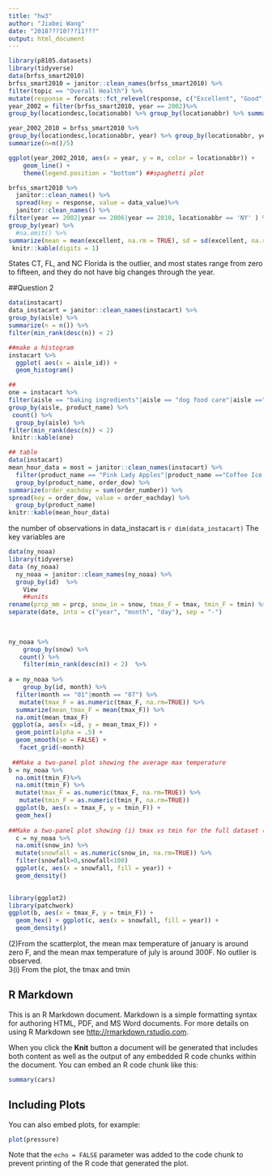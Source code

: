 ```yaml
---
title: "hw3"
author: "Jiabei Wang"
date: "2018???10???11???"
output: html_document
---
```


```r
library(p8105.datasets)
library(tidyverse)
data(brfss_smart2010)  
brfss_smart2010 = janitor::clean_names(brfss_smart2010) %>% 
filter(topic == "Overall Health") %>%
mutate(response = forcats::fct_relevel(response, c("Excellent", "Good", "Very good", "Fair", "Poor")))
year_2002 = filter(brfss_smart2010, year == 2002)%>%
group_by(locationdesc,locationabb) %>% group_by(locationabbr) %>% summarize(n=n()/5) ##7 locations observed

year_2002_2010 = brfss_smart2010 %>%
group_by(locationdesc,locationabbr, year) %>% group_by(locationabbr, year) %>%
summarize(n=n()/5)

ggplot(year_2002_2010, aes(x = year, y = n, color = locationabbr)) + 
    geom_line() + 
    theme(legend.position = "bottom") ##spaghetti plot

brfss_smart2010 %>%
  janitor::clean_names() %>%
  spread(key = response, value = data_value)%>% 
  janitor::clean_names() %>%
filter(year == 2002|year == 2006|year == 2010, locationabbr == 'NY' ) %>%
group_by(year) %>%
  #na.omit() %>%
summarize(mean = mean(excellent, na.rm = TRUE), sd = sd(excellent, na.rm = TRUE)) %>%
 knitr::kable(digits = 1) 

```
States CT, FL, and NC
Florida is the outlier, and most states range from zero to fifteen, and they do not have big changes through the year.

##Question 2

```r
data(instacart) 
data_instacart = janitor::clean_names(instacart) %>% 
group_by(aisle) %>%
summarize(n = n()) %>%
filter(min_rank(desc(n)) < 2)

##make a histogram
instacart %>%
  ggplot( aes(x = aisle_id)) +
  geom_histogram()

##
one = instacart %>%
filter(aisle == "baking ingredients"|aisle == "dog food care"|aisle =="packaged vegetables fruits") %>%
group_by(aisle, product_name) %>%
 count() %>%
  group_by(aisle) %>% 
filter(min_rank(desc(n)) < 2) 
 knitr::kable(one) 

## table 
data(instacart) 
mean_hour_data = most = janitor::clean_names(instacart) %>% 
  filter(product_name == "Pink Lady Apples"|product_name =="Coffee Ice Cream") %>%
  group_by(product_name, order_dow) %>%
summarize(order_eachday = sum(order_number)) %>%
spread(key = order_dow, value = order_eachday) %>%
  group_by(product_name)
knitr::kable(mean_hour_data) 


```
the number of observations in data_instacart is `r dim(data_instacart)`
The key variables are 

```r
data(ny_noaa)
library(tidyverse)
data (ny_noaa) 
  ny_noaa = janitor::clean_names(ny_noaa) %>%
  group_by(id)  %>%
    View
    ##units
rename(prcp_mm = prcp, snow_in = snow, tmax_F = tmax, tmin_F = tmin) %>%
separate(date, into = c("year", "month", "day"), sep = "-") 

    
  
ny_noaa %>% 
    group_by(snow) %>%
   count() %>%
    filter(min_rank(desc(n)) < 2)  %>%
  
a = ny_noaa %>% 
    group_by(id, month) %>%
  filter(month == "01"|month == "07") %>%
   mutate(tmax_F = as.numeric(tmax_F, na.rm=TRUE)) %>%
  summarize(mean_tmax_F = mean(tmax_F)) %>% 
  na.omit(mean_tmax_F)
 ggplot(a, aes(x =id, y = mean_tmax_F)) + 
  geom_point(alpha = .5) +
  geom_smooth(se = FALSE) +
   facet_grid(~month)
 
 ##Make a two-panel plot showing the average max temperature
b = ny_noaa %>% 
  na.omit(tmin_F)%>%
  na.omit(tmin_F) %>%
  mutate(tmax_F = as.numeric(tmax_F, na.rm=TRUE)) %>%
   mutate(tmin_F = as.numeric(tmin_F, na.rm=TRUE)) 
  ggplot(b, aes(x = tmax_F, y = tmin_F)) + 
  geom_hex()
  
##Make a two-panel plot showing (i) tmax vs tmin for the full dataset (note that a scatterplot may not be the best option); and (ii) make a plot showing the distribution of snowfall values greater than 0 and less than 100 separately by year.
  c = ny_noaa %>% 
  na.omit(snow_in) %>%
  mutate(snowfall = as.numeric(snow_in, na.rm=TRUE)) %>%
  filter(snowfall>0,snowfall<100) 
  ggplot(c, aes(x = snowfall, fill = year)) + 
  geom_density()
  
```

```r
library(ggplot2)
library(patchwork)
ggplot(b, aes(x = tmax_F, y = tmin_F)) + 
  geom_hex() + ggplot(c, aes(x = snowfall, fill = year)) + 
  geom_density() 
```
(2)From the scatterplot, the mean max temperature of january is around zero F, and the mean max temperature of july is around 300F. No outlier is observed.  
3(i) From the plot, the tmax and tmin


## R Markdown

This is an R Markdown document. Markdown is a simple formatting syntax for authoring HTML, PDF, and MS Word documents. For more details on using R Markdown see <http://rmarkdown.rstudio.com>.

When you click the **Knit** button a document will be generated that includes both content as well as the output of any embedded R code chunks within the document. You can embed an R code chunk like this:

```r
summary(cars)
```

## Including Plots

You can also embed plots, for example:

```r
plot(pressure)
```

Note that the `echo = FALSE` parameter was added to the code chunk to prevent printing of the R code that generated the plot.

